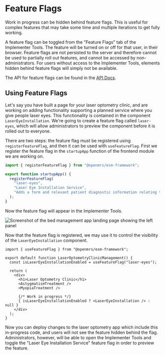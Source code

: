 
# Feature Flags

Work in progress can be hidden behind feature flags. This is useful for complex features that may take some time and multiple iterations to get fully working.

A feature flag can be toggled from the "Feature Flags" tab of the Implementer Tools. The feature will be turned on or off for that user, in their browser. Feature flags are not persisted to the server and therefore cannot be used to partially roll out features, and cannot be accessed by non-administrators. For users without access to the Implementer Tools, elements hidden behind feature flags will simply not be available.

The API for feature flags can be found in the [API Docs](https://github.com/openmrs/openmrs-esm-core/blob/main/packages/framework/esm-framework/docs/API.md#feature-flags-functions).

## Using Feature Flags

Let's say you have built a page for your laser optometry clinic, and are working on adding functionality supporting a planned service where you give people laser eyes. This functionality is contained in the component `LaserEyeInstallation`. We're going to create a feature flag called `laser-eyes`, which will allow administrators to preview the component before it is rolled out to everyone.

There are two steps: the feature flag must be registered using `registerFeatureFlag`, and then it can be used with `useFeatureFlag`. First we register the feature flag in the `startupApp` function of the frontend module we are working on.

```ts
import { registerFeatureFlag } from "@openmrs/esm-framework";

export function startupApp() {
  registerFeatureFlag(
    "laser-eyes",
    "Laser Eye Installation Service",
    "Adds a form and relevant patient diagnostic information relating to the planned Laser Eye Installation Service to the laser optometry clinic management page."
  );
}
```

Now the feature flag will appear in the Implementer Tools.

<Image
  src="/feature-flag.png"
  alt="Screenshot of the bed management app landing page showing the left panel"
  width={1000}
  height={746}
/>

Now that the feature flag is registered, we may use it to control the visibility of the `LaserEyeInstallation` component.

```tsx
import { useFeatureFlag } from "@openmrs/esm-framework";

export default function LaserOptometryClinicManagement() {
  const isLaserEyeInstallationEnabled = useFeatureFlag("laser-eyes");

  return (
    <div>
      <h1>Laser Optometry Clinic</h1>
      <AstygmatismTreatment />
      <MyopiaTreatment />

      {/* Work in progress */}
      { isLaserEyeInstallationEnabled ? <LaserEyeInstallation /> : null }
    </div>
  );
}
```

Now you can deploy changes to the laser optometry app which include this in-progress code, and users will not see the feature hidden behind the flag. Administrators, however, will be able to open the Implementer Tools and toggle the "Laser Eye Installation Service" feature flag in order to preview the feature.
